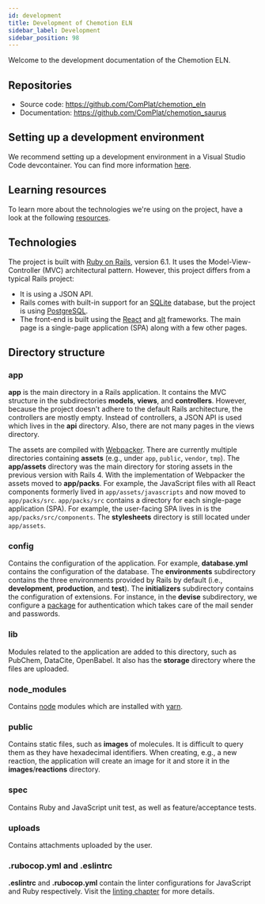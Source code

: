 ```yaml
---
id: development
title: Development of Chemotion ELN
sidebar_label: Development
sidebar_position: 98
---
```


Welcome to the development documentation of the Chemotion ELN.

## Repositories

- Source code: <https://github.com/ComPlat/chemotion_eln>
- Documentation: <https://github.com/ComPlat/chemotion_saurus>

## Setting up a development environment

We recommend setting up a development environment in a Visual Studio Code devcontainer.
You can find more information [here](development_environment.mdx).

## Learning resources

To learn more about the technologies we're using on the project, have a look at the following
[resources](learning_resources.mdx).

## Technologies

The project is built with [Ruby on Rails](https://rubyonrails.org/), version 6.1.
It uses the Model-View-Controller (MVC) architectural pattern.
However, this project differs from a typical Rails project:

- It is using a JSON API.
- Rails comes with built-in support for an [SQLite](https://www.sqlite.org/index.html) database, but the project is using [PostgreSQL](https://www.postgresql.org/).
- The front-end is built using the [React](https://reactjs.org/) and [alt](http://alt.js.org) frameworks. The main page is a single-page application (SPA) along with a few other pages.

## Directory structure

### app

**app** is the main directory in a Rails application. It contains the MVC structure in the subdirectories **models**, **views**, and **controllers**.
However, because the project doesn't adhere to the default Rails architecture, the controllers are mostly empty.
Instead of controllers, a JSON API is used which lives in the **api** directory. Also, there are not many pages in the views directory.

The assets are compiled with [Webpacker](https://github.com/rails/webpacker).
There are currently multiple directories containing **assets** (e.g., under `app`, `public`, `vendor`, `tmp`).
The **app/assets** directory was the main directory for storing assets in the previous version with Rails 4.
With the implementation of Webpacker the assets moved to **app/packs**.
For example, the JavaScript files with all React components formerly lived in `app/assets/javascripts` and now moved to `app/packs/src`.
`app/packs/src` contains a directory for each single-page application (SPA). For example, the user-facing SPA lives in is the `app/packs/src/components`.
The **stylesheets** directory is still located under `app/assets`.

### config

Contains the configuration of the application. For example, **database.yml** contains the configuration of the database.
The **environments** subdirectory contains the three environments provided by Rails by default (i.e., **development**, **production**, and **test**).
The **initializers** subdirectory contains the configuration of extensions.
For instance, in the **devise** subdirectory, we configure a [package](https://github.com/heartcombo/devise) for authentication which takes care of the mail sender and passwords.

### lib

Modules related to the application are added to this directory, such as PubChem, DataCite, OpenBabel. It also has the **storage** directory where the files are uploaded.

### node_modules

Contains [node](https://nodejs.org/en/) modules which are installed with [yarn](https://yarnpkg.com/).

### public

Contains static files, such as **images** of molecules. It is difficult to query them as they have hexadecimal identifiers.
When creating, e.g., a new reaction, the application will create an image for it and store it in the **images**/**reactions** directory.

### spec

Contains Ruby and JavaScript unit test, as well as feature/acceptance tests.

### uploads

Contains attachments uploaded by the user.

### .rubocop.yml and .eslintrc

**.eslintrc** and **.rubocop.yml** contain the linter configurations for JavaScript and Ruby respectively.
Visit the [linting chapter](linting) for more details.
